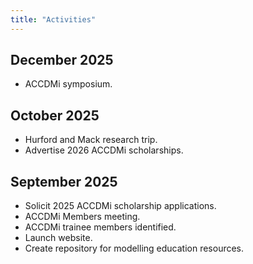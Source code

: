 ```yaml
---
title: "Activities"
---
```


## December 2025
-  ACCDMi symposium.  

## October 2025
-  Hurford and Mack research trip.
-  Advertise 2026 ACCDMi scholarships. 

## September 2025  
-  Solicit 2025 ACCDMi scholarship applications.  
-  ACCDMi Members meeting.  
-  ACCDMi trainee members identified.
- Launch website.
-  Create repository for modelling education resources.  
